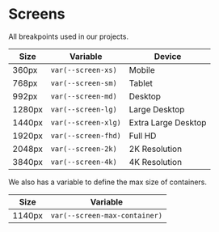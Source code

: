 
<Meta title="Tokens/Screens" />

# Screens

All breakpoints used in our projects.

| Size   | Variable            | Device              |
| ------ | ------------------- | ------------------- |
| 360px  | `var(--screen-xs)`  | Mobile              |
| 768px  | `var(--screen-sm)`  | Tablet              |
| 992px  | `var(--screen-md)`  | Desktop             |
| 1280px | `var(--screen-lg)`  | Large Desktop       |
| 1440px | `var(--screen-xlg)` | Extra Large Desktop |
| 1920px | `var(--screen-fhd)` | Full HD             |
| 2048px | `var(--screen-2k)`  | 2K Resolution       |
| 3840px | `var(--screen-4k)`  | 4K Resolution       |

We also has a variable to define the max size of containers.

| Size   | Variable                      |
| ------ | ----------------------------- |
| 1140px | `var(--screen-max-container)` |
